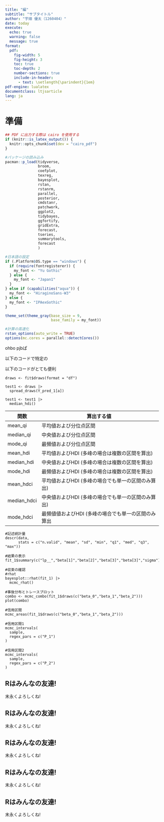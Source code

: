 ```yaml
---
title: "編"
subtitle: "サブタイトル"
author: "宇畑 優太（1260404）"
date: today
execute: 
  echo: true
  warning: false
  message: true
format: 
  pdf:
    fig-width: 5
    fig-height: 3
    toc: true
    toc-depth: 2
    number-sections: true
    include-in-header:
      - text: \setlength{\parindent}{1em}
pdf-engine: lualatex
documentclass: ltjsarticle 
lang: ja
---
```


# 準備 {-}
```r
## PDF に出力する際は cairo を使用する
if (knitr::is_latex_output()) {
  knitr::opts_chunk$set(dev = "cairo_pdf")
}

#パッケージの読み込み
pacman::p_load(tidyverse, 
               broom, 
               coefplot, 
               texreg,
               bayesplot,
               rstan,
               rstanrm,
               parallel,
               posterior,
               cmdstanr,
               patchwork,
               ggplot2,
               tidybayes,
               ggfortify,
               gridExtra,
               forecast,
               tseries,
               summarytools,
               forecast
               )

#日本語の設定
if (.Platform$OS.type == "windows") { 
  if (require(fontregisterer)) {
    my_font <- "Yu Gothic"
  } else {
    my_font <- "Japan1"
  }
} else if (capabilities("aqua")) {
  my_font <- "HiraginoSans-W3"
} else {
  my_font <- "IPAexGothic"
}

theme_set(theme_gray(base_size = 9,
                     base_family = my_font))
```


```r
#計算の高速化
rstan_options(auto_write = TRUE) 
options(mc.cores = parallel::detectCores())
```


ohbo pjbぱ

\newpage

以下のコードで特定の


以下のコードがとても便利

```
draws <- fit$draws(format = "df")

test1 <- draws |> 
  spread_draws(Y_pred_1[a])

test1 <- test1 |> 
  median_hdi()
```

|関数|算出する値|
|--|--|
|mean_qi|平均値および分位点区間|
|median_qi|中央値および分位点区間|
|mode_qi|最頻値および分位点区間|
|mean_hdi|平均値およびHDI (多峰の場合は複数の区間を算出)|
|median_hdi|中央値およびHDI (多峰の場合は複数の区間を算出)|
|mode_hdi|最頻値およびHDI (多峰の場合は複数の区間を算出)|
|mean_hdci|平均値およびHDI (多峰の場合でも単一の区間のみ算出)|
|median_hdci|中央値およびHDI (多峰の場合でも単一の区間のみ算出)|
|mode_hdci|最頻値値およびHDI (多峰の場合でも単一の区間のみ算出|



```
#記述統計量
descr(data,
      stats = c("n.valid", "mean", "sd", "min", "q1", "med", "q3", "max"))
```


```
#結果の表示
fit_1$summary(c("lp__","beta[1]","beta[2]","beta[3]","beta[3]","sigma"))
```



```
#収束の確認
#rhat
bayesplot::rhat(fit_1) |> 
  mcmc_rhat()
```

```
#事後分布とトレースプロット
combo <- mcmc_combo(fit_1$draws(c("beta_0","beta_1","beta_2")))
plot(combo)

#信用区間
mcmc_areas(fit_1$draws(c("beta_0","beta_1","beta_2")))
```

```
#信用区間1
mcmc_intervals(
  sample,
  regex_pars = c("P_1")
)

#信用区間2
mcmc_intervals(
  sample,
  regex_pars = c("P_2")
)
```

\newpage

:::{.callout-note}
## Rはみんなの友達!

末永くよろしくね!
:::

:::{.callout-warning}
## Rはみんなの友達!

末永くよろしくね!
:::

:::{.callout-important}
## Rはみんなの友達!

末永くよろしくね!
:::

:::{.callout-tip}
## Rはみんなの友達!

末永くよろしくね!
:::

:::{.callout-caution}
## Rはみんなの友達!

末永くよろしくね!
:::

